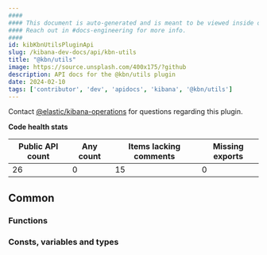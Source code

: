 ```yaml
---
####
#### This document is auto-generated and is meant to be viewed inside our experimental, new docs system.
#### Reach out in #docs-engineering for more info.
####
id: kibKbnUtilsPluginApi
slug: /kibana-dev-docs/api/kbn-utils
title: "@kbn/utils"
image: https://source.unsplash.com/400x175/?github
description: API docs for the @kbn/utils plugin
date: 2024-02-10
tags: ['contributor', 'dev', 'apidocs', 'kibana', '@kbn/utils']
---
```




Contact [@elastic/kibana-operations](https://github.com/orgs/elastic/teams/kibana-operations) for questions regarding this plugin.

**Code health stats**

| Public API count  | Any count | Items lacking comments | Missing exports |
|-------------------|-----------|------------------------|-----------------|
| 26 | 0 | 15 | 0 |

## Common

### Functions
<DocDefinitionList data={kbnUtilsObj.common.functions}/>

### Consts, variables and types
<DocDefinitionList data={kbnUtilsObj.common.misc}/>

